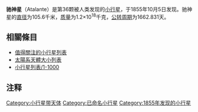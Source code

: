 {{Infobox Planet | discovery=yes | physical_characteristics = yes | bgcolour=#FFFFC0 |
 name=驰神星<br>36 Atalante
 | discoverer=[[Hermann_Mayer_Salomon_Goldschmidt|H. Goldschmidt]]
 | discovered=1855年10月5日
 | alt_names=A901 SB; A912 HC
 | mp_category=[[小行星带|小行星带]]
 | epoch=2006年12月31日 ([[儒略日|JD]] 2454100.5)
 | semimajor=410.921 [[Giga|G]][[metre|m]] (2.747 [[Astronomical_unit|AU]])
 | perihelion=286.217 Gm (1.913 AU)
 | aphelion=535.625 Gm (3.580 AU)
 | eccentricity=0.303
 | period=1662.831 [[day|d]] (4.55 [[Julian_year_(astronomy)|a]])
 | inclination=18.432[[degree_(angle)|°]]
 | asc_node=358.472°
 | arg_peri=47.132°
 | mean_anomaly=47.005°
 | avg_speed=17.55 km/[[second|s]]
 | dimensions=105.6 km
 | mass=~1.2{{e|18}} [[kilogram|kg]]
 | density=2.0? g/[[cubic_centimetre|cm³]]
 | surface_grav=~0.0295 m/s²
 | escape_velocity=~0.0558 km/s
 | rotation=0.414 d (9.93 h) <ref>http://www.psi.edu/pds/archive/lc.html</ref>
 | spectral_type=?
 | abs_magnitude=8.46
 | albedo=0.065 <ref>http://www.psi.edu/pds/archive/astdata04/simps04/diamalb.tab</ref>
 | single_temperature=~170 [[kelvin|K]]}}
'''驰神星'''（Atalante）是第36颗被人类发现的[[小行星|小行星]]，于1855年10月5日发现。驰神星的[[直径|直径]]为105.6千米，[[质量|质量]]为1.2×10<sup>18</sup>千克，[[公转周期|公转周期]]为1662.831天。

== 相關條目 ==
{{portal|太陽系|Solar system.jpg}}

* [[值得關注的小行星列表|值得關注的小行星列表]]
* [[太陽系天體大小列表|太陽系天體大小列表]]
* [[小行星列表/1-1000|小行星列表/1-1000]]

== 注释 ==
<div class="references-small">
<references />
</div>

{{小天體}}

{{Minor Planet Number|(35)[[沉神星|沉神星]]|(37)[[忠神星|忠神星]]}}
{{beltasteroid-stub}}

[[Category:小行星带天体|Category:小行星带天体]]
[[Category:已命名小行星|Category:已命名小行星]]
[[Category:1855年发现的小行星|Category:1855年发现的小行星]]